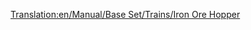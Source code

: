 [[Translation:en/Manual/Base Set/Trains/Iron Ore Hopper]]
{{en/Manual/Base Set/Trains/Trains Carriages new|NormalCost=£1,398 ($2,796)
|NormalWeight=19 / 49 t
|Picture=[[File:en/Manual/Base Set/Trains/Ironorehopper.png]]
|NormalCapacity=30 tonnes of iron ore
|MonoCost=£1,398 ($2,796)
|MonoWeight=19 / 54 t
|MonoCapacity=35 tonnes of iron ore
|MagCost=£1,398 ($2,796)
|MagWeight=19 / 56 t
|MagCapacity=37 tonnes of iron ore
|Description=[[en/Manual/Base Set/Trains/Iron Ore Hopper]] can haul [[en/Manual/Base Set/Cargos/Iron Ore]]. It is only available in [[en/Manual/Climates#temperate | Temperate]] climate.
}}
